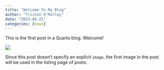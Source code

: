 ```yaml
---
title: "Welcome To My Blog"
author: "Tristan O'Malley"
date: "2023-06-21"
categories: [news]
---
```


This is the first post in a Quarto blog. Welcome!

![](thumbnail.jpg)

Since this post doesn't specify an explicit `image`, the first image in the post will be used in the listing page of posts.
